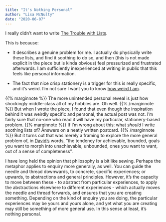 ```yaml
---
title: "It's Nothing Personal"
author: "Lisa McNulty"
date: "2020-06-07"
---
```


I really didn’t want to write [The Trouble with Lists](/2020/06/05/the-trouble-with-lists/). 

This is because: 

* It describes a genuine problem for me. I actually do physically write these lists, and find it soothing to do so, and then (this is not made explicit in the piece but is kinda obvious) feel pressurized and frustrated afterwards. I am sufficiently inexperienced at writing in public that this feels like personal information. 

* The fact that nice crisp stationery is a trigger for this is really specific, and it’s weird. I’m not sure I want you to know [how weird I am](/2020/05/07/revolutionary-road-how-not-to-be-interesting/).

 {{% marginnote %}} The more unintended personal reveal is just how shockingly middle-class all of my hobbies are. Oh well. {{% /marginnote %}} 
But when I wrote the piece, I found that even though the inspiration behind it was weirdly specific and personal, the actual post was not. I’m fairly sure that no-one who read it will have my particular, stationery-based problem.  {{% marginnote %}} If I’m wrong about this: what *should* I write soothing lists of? Answers on a neatly written postcard. {{% /marginnote %}} But it turns out that was merely a framing to explore the more general problem of, in [David’s](https://twitter.com/DRMacIver/status/1269192874010255360) words, “the tendency for achievable, bounded, goals you want to morph into unachievable, unbounded, ones you want to want, out of a sense of completeness”.

I have long held the opinion that philosophy is a bit like sewing. Perhaps the metaphor applies to enquiry more generally, as well. You can guide the needle and thread downwards, to concrete, specific experiences; or upwards, to abstractions and general principles. However, it’s the capacity to move between these - to abstract from particular experiences, to apply the abstractions elsewhere to different experiences - which actually moves the needle and thread forwards, and ensures that you are creating something. Depending on the kind of enquiry you are doing, the particular experiences may be yours and yours alone, and yet what you are creating may still be something of more general use. In this sense at least, it’s nothing personal. 

